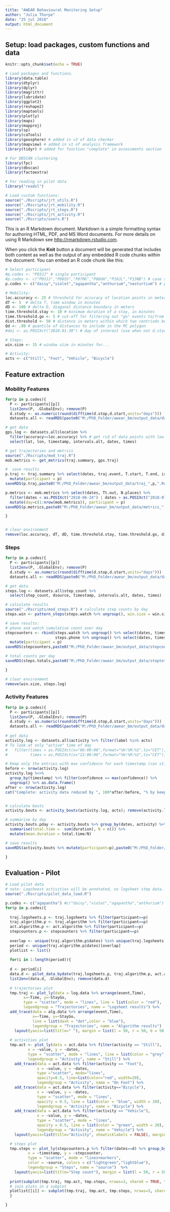 ```yaml
---
title: "AWEAR Behavioural Monitoring Setup"
author: "Julia Thorpe"
date: "25 jul 2018"
output: html_document
---
```


## Setup: load packages, custom functions and data

```r
knitr::opts_chunk$set(echo = TRUE)

# Load packages and functions.
library(data.table)
library(dtplyr)
library(dplyr)
library(magrittr)
library(lubridate)
library(ggplot2)
library(reshape2)
library(maptools)
library(plotly)
library(maps)
library(mapproj)
library(sp)
library(caTools)
library(geosphere) # added in v3 of data checker
library(mapview) # added in v1 of analysis framework
library(tidyr) # added for function "complete" in assessments section

# For DBSCAN clustering
library(fpc)
library(dbscan)
library(factoextra)

# For reading in pilot data
library("readxl")

# Load custom functions:
source("./Rscripts/jrt_utils.R")
source("./Rscripts/jrt_mobility.R")
source("./Rscripts/jrt_steps.R")
source("./Rscripts/jrt_activity.R")
source("./Rscripts/users.R")

```


This is an R Markdown document. Markdown is a simple formatting syntax for authoring HTML, PDF, and MS Word documents. For more details on using R Markdown see <http://rmarkdown.rstudio.com>.

When you click the **Knit** button a document will be generated that includes both content as well as the output of any embedded R code chunks within the document. You can embed an R code chunk like this:

```r

# Select participant
#p.codes <- "P03JJ" # single participant
#p.codes <- c("P03JJ","P06SS","P07MG","P08UH","P10JL","P13NB") # case studies
p.codes <- c("daisy","violet","agapantha","anthurium","nasturtium") # pilot

# Mobility:
loc.accuracy <- 25 # threshold for accuracy of location points in meters
dT <- 5  # delta T, time window in minutes
dD <- 100 # delta D, diagonal distance boundary in meters
time.threshold.stay <- 10 # minimum duration of a stay, in minutes
time.threshold.go <- 5 # cut-off for filtering out "go" events to/from same location, in minutes
dist.threshold <- 50 # distance in meters within which two centriods belong to same stay location
Qd <- .99 # quantile of distances to include in the MC polygon
#doi <- as.POSIXct("2018-01-30") # day of interest (use when not d.start)  

# Steps:
win.size <- 15 # window size in minutes for...

# Activity:
acts <- c("Still", "Foot", "Vehicle", "Bicycle")


```

## Feature extraction

### Mobility Features

```r

for(p in p.codes){
  P <- participants[[p]]
  list2env(P, .GlobalEnv); remove(P)
  d.study <- as.numeric(round(difftime(d.stop,d.start,units="days")))
  datasets.all <- readRDS(paste0("M:/PhD_Folder/awear_bm/output_data/datasets_",p,".Rds"))

# get data
gps.log <- datasets.all$location %>% 
  filter(accuracy<=loc.accuracy) %>% # get rid of data points with low accuracy
  select(lat, lon, timestamp, intervals.alt, dates, times)

# get trajectories and metrics
source("./Rscripts/mod_traj.R")
mob.metrics <- get_metrics(traj.summary, gps.traj)

#  save results
p.traj <- traj.summary %>% select(dates, traj.event, T.start, T.end, is.stay, loc.id, durations) %>%
  mutate(participant = p)
saveRDS(p.traj,paste0("M:/PhD_Folder/awear_bm/output_data/traj_",p,".Rds"))

p.metrics <- mob.metrics %>% select(dates, Tt.out, N.places) %>%
  filter(dates < as.POSIXct("2018-06-24") | dates > as.POSIXct("2018-07-06")) %>% # for Nina only
  mutate(day=c(1:nrow(mob.metrics)), participant = p)
saveRDS(p.metrics,paste0("M:/PhD_Folder/awear_bm/output_data/metrics_",p,".Rds"))

}


# clear environment
remove(loc.accuracy, dT, dD, time.threshold.stay, time.threshold.go, dist.threshold, Qd)
```

### Steps

```r

for(p in p.codes){
  P <- participants[[p]]
  list2env(P, .GlobalEnv); remove(P)
  d.study <- as.numeric(round(difftime(d.stop,d.start,units="days")))
  datasets.all <- readRDS(paste0("M:/PhD_Folder/awear_bm/output_data/datasets_",p,".Rds"))

# get data
steps.log <- datasets.all$step_count %>% 
  select(step_count, dsource, timestamp, intervals.alt, dates, times)

# calculate results
source("./Rscripts/mod_steps.R") # calculate step counts by day
steps.win <- pattern_steps(steps.watch %>% ungroup(), win.size = win.size) # counts steps by time windows over the day

# save results: 
# phone and watch cumulative count over day
stepcounters <- rbind(steps.watch %>% ungroup() %>% select(dates, timestamp, stepcounter) %>% mutate(source="watch"),
                      steps.phone %>% ungroup() %>% select(dates, timestamp,stepcounter) %>% mutate(source="phone")) %>%
  mutate(participant = p)
saveRDS(stepcounters,paste0("M:/PhD_Folder/awear_bm/output_data/stepcounters_",p,".Rds"))

# total counts per day
saveRDS(steps.totals,paste0("M:/PhD_Folder/awear_bm/output_data/steptotals_",p,".Rds"))

} 

# clear environment
remove(win.size, steps.log)
```

### Activity Features

```r

for(p in p.codes){
  P <- participants[[p]]
  list2env(P, .GlobalEnv); remove(P)
  d.study <- as.numeric(round(difftime(d.stop,d.start,units="days")))
  datasets.all <- readRDS(paste0("M:/PhD_Folder/awear_bm/output_data/datasets_",p,".Rds"))
  
# get data
activity.log <- datasets.all$activity %>% filter(label %in% acts)
# To look at only "active" time of day
#   filter(times > as.POSIXct(x="06:00:00",format="%H:%M:%S",tz="CET"),  
#          times < as.POSIXct(x="22:00:00",format="%H:%M:%S",tz="CET"))

# Keep only the entries with max confidence for each timestamp (can still result in multiple activities per timestamp if several at same time have same (max) confidence)
before <- nrow(activity.log)
activity.log %<>% 
  group_by(timestamp) %>% filter(confidence == max(confidence)) %>% 
  ungroup() %>% as.data.frame()
after <- nrow(activity.log)
cat("Complete: activity data reduced by ", 100*after/before, "% by keeping only the confidence > 50% activities for each unique timestamp \n");


# calculate bouts
activity.bouts <- activity_bouts(activity.log, acts); remove(activity.log)

# summarise by day
activity.bouts.pday <- activity.bouts %>% group_by(dates, activity) %>% 
  summarise(total.time =  sum(duration), N = n()) %>%
  mutate(mean.duration = total.time/N)

# save results
saveRDS(activity.bouts %>% mutate(participant=p),paste0("M:/PhD_Folder/awear_bm/output_data/activity_",p,".Rds"))

}

```

## Evaluation - Pilot 

```r

# Load pilot data
# note: Logsheest activities will be annotated, no logsheet step data.
source("./Rscripts/pilot_data_load.R")

p.codes <- c("agapantha") #c("daisy","violet","agapantha","anthurium") # pilot
for(p in p.codes){
  
  traj.logsheets.p <- traj.logsheets %>% filter(participant==p)
  traj.algorithm.p <- traj.algorithm %>% filter(participant==p)
  act.algorithm.p <- act.algorithm %>% filter(participant==p)
  stepcounters.p <- stepcounters %>% filter(participant==p)
  
  overlap <- unique(traj.algorithm.p$dates) %in% unique(traj.logsheets.p$dates)
  period <- unique(traj.algorithm.p$dates)[overlap]
  plotlist <- list()
  
  for(i in 1:length(period)){
  
  d <- period[i]
  data.d <- pilot_data_bydate(traj.logsheets.p, traj.algorithm.p, act.algorithm.p, d)
  list2env(data.d, .GlobalEnv); remove(data.d)
  
  # trajectories plot
  tmp.traj <- plot_ly(data = log.data %>% arrange(event,Time),
        x=~Time, y=~StayGo,
        type = "scatter", mode = "lines", line = list(color = "red"),
        legendgroup = "Trajectories", name = "Logsheet results") %>%
  add_trace(data = alg.data %>% arrange(event,Time),
            x=~Time, y=~StayGo,
            line = list(dash = "dot",color = "blue"),
            legendgroup = "Trajectories", name = "Algorithm results")  %>%
    layout(yaxis=list(title=" "), margin = list(l = 50, r = 50, b = 50, t = 50, pad = 4))
   
  # activities plot
  tmp.act <- plot_ly(data = act.data %>% filter(activity == "Still"),
          x = ~value, y = ~dates,
          type = "scatter", mode = "lines", line = list(color = "grey", width = 2),
          legendgroup = "Activity", name = "Still") %>%
    add_trace(data = act.data %>% filter(activity == "Foot"),
              x = ~value, y = ~dates,
              type ="scatter", mode="lines",
              opacity=0.5, line=list(color="red", width=20),
              legendgroup = "Activity", name = "On Foot") %>%
    add_trace(data = act.data %>% filter(activity=="Bicycle"),
              x = ~value, y = ~dates,
              type = "scatter", mode = "lines",
              opacity = 0.5, line = list(color = "blue", width = 20),
              legendgroup = "Activity", name = "Bicycle") %>%
    add_trace(data = act.data %>% filter(activity == "Vehicle"),
              x = ~value, y = ~dates,
              type = "scatter", mode = "lines",
              opacity = 0.5, line = list(color = "green", width = 20),
              legendgroup = "Activity", name = "Vehicle") %>%
    layout(yaxis=list(title="Activity", showticklabels = FALSE), margin = list(l = 50, r = 50, b = 50, t = 50, pad = 4))

  # steps plot
  tmp.steps <- plot_ly(stepcounters.p %>% filter(dates==d) %>% group_by(source),
          x = ~timestamp, y = ~stepcounter,
          type = "scatter", mode = "lines+markers",
          color = ~source, colors = c("lightgreen","lightblue"),
          legendgroup = "Steps", name = "source")  %>%
    layout(yaxis=list(title="Step count"), margin = list(l = 50, r = 50, b = 50, t = 50, pad = 4))
  
  print(subplot(tmp.traj, tmp.act, tmp.steps, nrows=3, shareX = TRUE, titleY = TRUE))
  # join plots in a subplot
  plotlist[[i]] <- subplot(tmp.traj, tmp.act, tmp.steps, nrows=3, shareX = TRUE) 
  }

}


```



